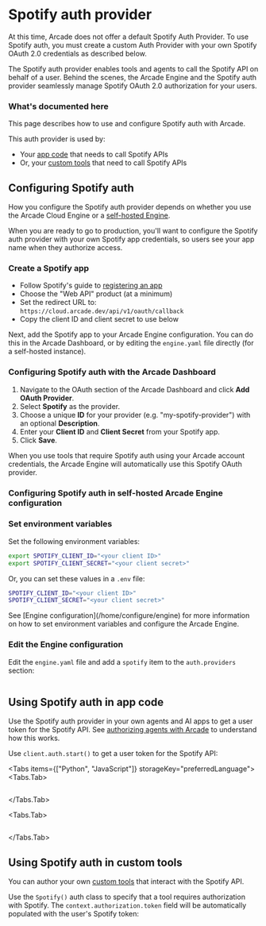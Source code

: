 
# Spotify auth provider

<Note>
  At this time, Arcade does not offer a default Spotify Auth Provider. To use
  Spotify auth, you must create a custom Auth Provider with your own Spotify
  OAuth 2.0 credentials as described below.
</Note>

The Spotify auth provider enables tools and agents to call the Spotify API on behalf of a user. Behind the scenes, the Arcade Engine and the Spotify auth provider seamlessly manage Spotify OAuth 2.0 authorization for your users.

### What's documented here

This page describes how to use and configure Spotify auth with Arcade.

This auth provider is used by:

- Your [app code](#using-spotify-auth-in-app-code) that needs to call Spotify APIs
- Or, your [custom tools](#using-spotify-auth-in-custom-tools) that need to call Spotify APIs

## Configuring Spotify auth

How you configure the Spotify auth provider depends on whether you use the Arcade Cloud Engine or a [self-hosted Engine](/home/install/overview).

When you are ready to go to production, you'll want to configure the Spotify auth provider with your own Spotify app credentials, so users see your app name when they authorize access.

### Create a Spotify app

- Follow Spotify's guide to [registering an app](https://developer.spotify.com/documentation/web-api/tutorials/getting-started)
- Choose the "Web API" product (at a minimum)
- Set the redirect URL to: `https://cloud.arcade.dev/api/v1/oauth/callback`
- Copy the client ID and client secret to use below

Next, add the Spotify app to your Arcade Engine configuration. You can do this in the Arcade Dashboard, or by editing the `engine.yaml` file directly (for a self-hosted instance).

### Configuring Spotify auth with the Arcade Dashboard

1. Navigate to the OAuth section of the Arcade Dashboard and click **Add OAuth Provider**.
2. Select **Spotify** as the provider.
3. Choose a unique **ID** for your provider (e.g. "my-spotify-provider") with an optional **Description**.
4. Enter your **Client ID** and **Client Secret** from your Spotify app.
5. Click **Save**.

When you use tools that require Spotify auth using your Arcade account credentials, the Arcade Engine will automatically use this Spotify OAuth provider.

### Configuring Spotify auth in self-hosted Arcade Engine configuration

<Steps>

### Set environment variables

Set the following environment variables:

```bash
export SPOTIFY_CLIENT_ID="<your client ID>"
export SPOTIFY_CLIENT_SECRET="<your client secret>"
```

Or, you can set these values in a `.env` file:

```bash
SPOTIFY_CLIENT_ID="<your client ID>"
SPOTIFY_CLIENT_SECRET="<your client secret>"
```

<Tip>
  See [Engine configuration](/home/configure/engine) for more information on how
  to set environment variables and configure the Arcade Engine.
</Tip>

### Edit the Engine configuration

Edit the `engine.yaml` file and add a `spotify` item to the `auth.providers` section:

```yaml file=<rootDir>/examples/code/integrations/spotify/config_provider.engine.yaml {3-9}

```

</Steps>

## Using Spotify auth in app code

Use the Spotify auth provider in your own agents and AI apps to get a user token for the Spotify API. See [authorizing agents with Arcade](/home/auth/how-arcade-helps) to understand how this works.

Use `client.auth.start()` to get a user token for the Spotify API:

<Tabs items={["Python", "JavaScript"]} storageKey="preferredLanguage">
<Tabs.Tab>

```python file=<rootDir>/examples/code/integrations/spotify/custom_auth.py {8-12}

```

</Tabs.Tab>

<Tabs.Tab>

```javascript file=<rootDir>/examples/code/integrations/spotify/custom_auth.js {8-10}

```

</Tabs.Tab>

</Tabs>

## Using Spotify auth in custom tools

You can author your own [custom tools](/home/build-tools/create-a-toolkit) that interact with the Spotify API.

Use the `Spotify()` auth class to specify that a tool requires authorization with Spotify. The `context.authorization.token` field will be automatically populated with the user's Spotify token:

```python file=<rootDir>/examples/code/integrations/spotify/custom_tool.py {5-6,9-13,19}

```
